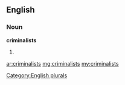 ==English==

===Noun===
'''criminalists'''

# {{plural of|[[criminalist]]}}

[[Category:English plurals]]

[[ar:criminalists]]
[[mg:criminalists]]
[[my:criminalists]]
